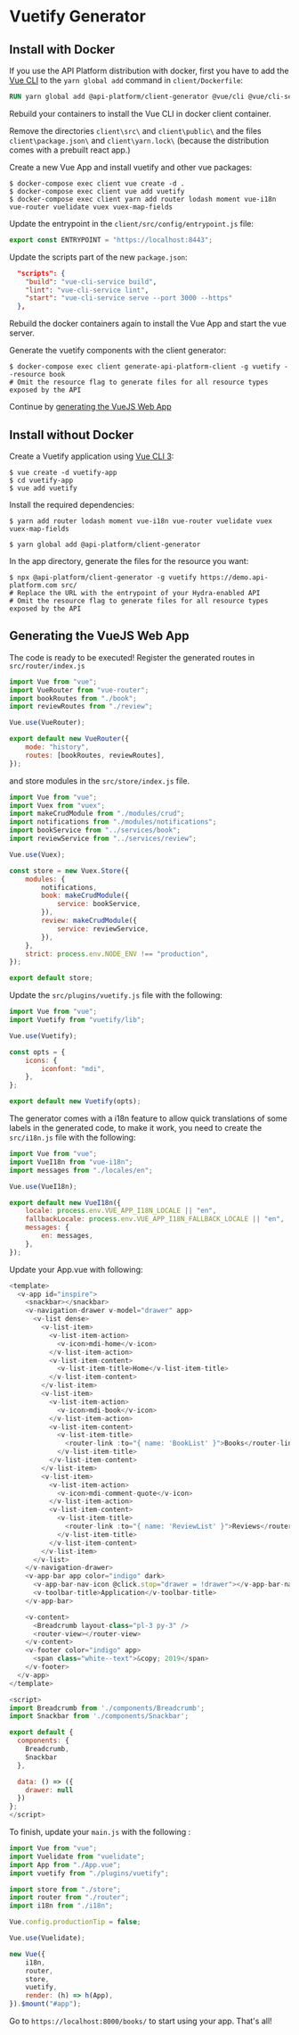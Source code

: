 # Vuetify Generator

## Install with Docker

If you use the API Platform distribution with docker, first you have to add the [Vue CLI](https://cli.vuejs.org/guide/) to the `yarn global add` command in `client/Dockerfile`:

```dockerfile
RUN yarn global add @api-platform/client-generator @vue/cli @vue/cli-service-global
```

Rebuild your containers to install the Vue CLI in docker client container.

Remove the directories `client\src\` and `client\public\` and the files `client\package.json\` and `client\yarn.lock\` (because the distribution comes with a prebuilt react app.)

Create a new Vue App and install vuetify and other vue packages:

```shell-session
$ docker-compose exec client vue create -d .
$ docker-compose exec client vue add vuetify
$ docker-compose exec client yarn add router lodash moment vue-i18n vue-router vuelidate vuex vuex-map-fields
```

Update the entrypoint in the `client/src/config/entrypoint.js` file:

```javascript
export const ENTRYPOINT = "https://localhost:8443";
```

Update the scripts part of the new `package.json`:

```json
  "scripts": {
    "build": "vue-cli-service build",
    "lint": "vue-cli-service lint",
    "start": "vue-cli-service serve --port 3000 --https"
  },
```

Rebuild the docker containers again to install the Vue App and start the vue server.

Generate the vuetify components with the client generator:

```shell-session
$ docker-compose exec client generate-api-platform-client -g vuetify --resource book
# Omit the resource flag to generate files for all resource types exposed by the API
```

Continue by [generating the VueJS Web App](#generating-the-vuejs-web-app)

## Install without Docker

Create a Vuetify application using
[Vue CLI 3](https://cli.vuejs.org/guide/):

    $ vue create -d vuetify-app
    $ cd vuetify-app
    $ vue add vuetify

Install the required dependencies:

    $ yarn add router lodash moment vue-i18n vue-router vuelidate vuex vuex-map-fields

    $ yarn global add @api-platform/client-generator

In the app directory, generate the files for the resource you want:

    $ npx @api-platform/client-generator -g vuetify https://demo.api-platform.com src/
    # Replace the URL with the entrypoint of your Hydra-enabled API
    # Omit the resource flag to generate files for all resource types exposed by the API

## Generating the VueJS Web App

The code is ready to be executed! Register the generated routes in `src/router/index.js`

```javascript
import Vue from "vue";
import VueRouter from "vue-router";
import bookRoutes from "./book";
import reviewRoutes from "./review";

Vue.use(VueRouter);

export default new VueRouter({
    mode: "history",
    routes: [bookRoutes, reviewRoutes],
});
```

and store modules in the `src/store/index.js` file.

```javascript
import Vue from "vue";
import Vuex from "vuex";
import makeCrudModule from "./modules/crud";
import notifications from "./modules/notifications";
import bookService from "../services/book";
import reviewService from "../services/review";

Vue.use(Vuex);

const store = new Vuex.Store({
    modules: {
        notifications,
        book: makeCrudModule({
            service: bookService,
        }),
        review: makeCrudModule({
            service: reviewService,
        }),
    },
    strict: process.env.NODE_ENV !== "production",
});

export default store;
```

Update the `src/plugins/vuetify.js` file with the following:

```javascript
import Vue from "vue";
import Vuetify from "vuetify/lib";

Vue.use(Vuetify);

const opts = {
    icons: {
        iconfont: "mdi",
    },
};

export default new Vuetify(opts);
```

The generator comes with a i18n feature to allow quick translations of some labels in the generated code, to make it
work, you need to create the `src/i18n.js` file with the following:

```javascript
import Vue from "vue";
import VueI18n from "vue-i18n";
import messages from "./locales/en";

Vue.use(VueI18n);

export default new VueI18n({
    locale: process.env.VUE_APP_I18N_LOCALE || "en",
    fallbackLocale: process.env.VUE_APP_I18N_FALLBACK_LOCALE || "en",
    messages: {
        en: messages,
    },
});
```

Update your App.vue with following:

```javascript
<template>
  <v-app id="inspire">
    <snackbar></snackbar>
    <v-navigation-drawer v-model="drawer" app>
      <v-list dense>
        <v-list-item>
          <v-list-item-action>
            <v-icon>mdi-home</v-icon>
          </v-list-item-action>
          <v-list-item-content>
            <v-list-item-title>Home</v-list-item-title>
          </v-list-item-content>
        </v-list-item>
        <v-list-item>
          <v-list-item-action>
            <v-icon>mdi-book</v-icon>
          </v-list-item-action>
          <v-list-item-content>
            <v-list-item-title>
              <router-link :to="{ name: 'BookList' }">Books</router-link>
            </v-list-item-title>
          </v-list-item-content>
        </v-list-item>
        <v-list-item>
          <v-list-item-action>
            <v-icon>mdi-comment-quote</v-icon>
          </v-list-item-action>
          <v-list-item-content>
            <v-list-item-title>
              <router-link :to="{ name: 'ReviewList' }">Reviews</router-link>
            </v-list-item-title>
          </v-list-item-content>
        </v-list-item>
      </v-list>
    </v-navigation-drawer>
    <v-app-bar app color="indigo" dark>
      <v-app-bar-nav-icon @click.stop="drawer = !drawer"></v-app-bar-nav-icon>
      <v-toolbar-title>Application</v-toolbar-title>
    </v-app-bar>

    <v-content>
      <Breadcrumb layout-class="pl-3 py-3" />
      <router-view></router-view>
    </v-content>
    <v-footer color="indigo" app>
      <span class="white--text">&copy; 2019</span>
    </v-footer>
  </v-app>
</template>

<script>
import Breadcrumb from './components/Breadcrumb';
import Snackbar from './components/Snackbar';

export default {
  components: {
    Breadcrumb,
    Snackbar
  },

  data: () => ({
    drawer: null
  })
};
</script>
```

To finish, update your `main.js` with the following :

```javascript
import Vue from "vue";
import Vuelidate from "vuelidate";
import App from "./App.vue";
import vuetify from "./plugins/vuetify";

import store from "./store";
import router from "./router";
import i18n from "./i18n";

Vue.config.productionTip = false;

Vue.use(Vuelidate);

new Vue({
    i18n,
    router,
    store,
    vuetify,
    render: (h) => h(App),
}).$mount("#app");
```

Go to `https://localhost:8000/books/` to start using your app.
That's all!
